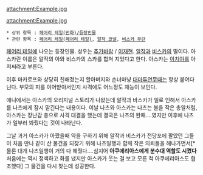attachment:Example.jpg

attachment:Example.jpg

 * 상위 항목 : [[페어리 테일(만화)/등장인물]]
 * 관련 항목 : [[페어리 테일(페어리 테일)]], [[알작 코넬]], [[비스카 무란]]

[[페어리 테일(만화)|페어리 테일]]에 나오는 등장인물. 성우는 [[추가바람]] / [[이재현(성우)|이재현]]. [[알작 코넬|알작]]과 [[비스카 무란|비스카]]의 딸이다. 아스카란 이름은 알작의 아와 비스카의 스카를 합쳐 지었다고 한다. 아스카는 [[이치야 반다레이 코토부키|이치야]]를 아저씨라고 부른다.

이후 마카로프와 상당히 친해졌는지 할아버지와 손녀마냥 [[대마투연무]]때는 항상 붙어다닌다.
부모의 피를 이어받아서인지 사격에도 어느정도 재능이 보인다.

애니에서는 아스카의 오리지널 스토리가 나왔는데 알작과 바스카가 일로 인해서 아스카를 나츠에게 잠시 맏긴다는 내용이다.
이날 나츠와 아스카는 나츠는 불을 작은 총알처럼,아스카는 장난감 총으로 사격 대결을 했는데 결국은 나츠의 완패....였지만 이후에 나츠가 일부러 봐줬다는 것이 나타난다.

그날 과거 아스카가 아팠을때 약을 구하기 위해 알작과 비스카가 전당포에 팔았던 그들이 처음 만나 같이 산 물건을 되찾기 위해 
나츠일행과 함께 작은 의뢰들을 해나가면서[* 물론 대개 나츠일행이 거의 다 해줬다....심지어 '''아쿠에리아스에게 분수대 역할도 시켰다'''처음에는 역시 정색하고 화를 냈지만 아스카가 웃는 걸 보고 모른 척 아쿠에리아스도 협조했다] 그 물건을 다시 찾는데 성공한다.
